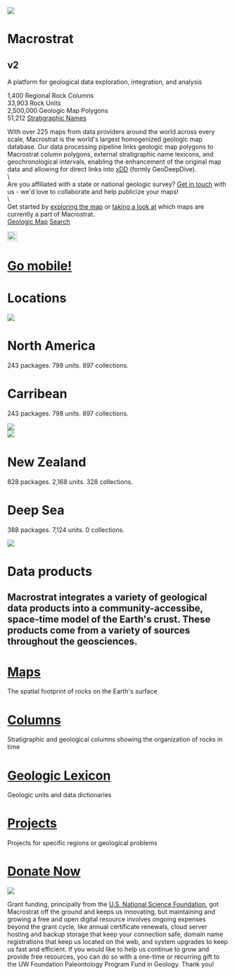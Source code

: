 
<div id="total">

[//]: # "Nav Bar"
<Navbar></Navbar>

[//]: # "Start Page"
<div class="card start-card">
<div class="start">
    <Image className="back-img cover-image" src="cover_large.jpg"></Image>
    <div class="text">
      <span class="header">
        <h1 id="main-title" class="big">Macrostrat<h2 class="version">v2</h2></h1>
      </span>
      <p class="big-text">A platform for geological data exploration, integration, and analysis</p>
      <div class="stats">
        <div class="stat">
          <span class="top-stat" id="n_columns">1,400</span>
          <span class="top-stat-label">Regional Rock Columns</span>
        </div>
        <div class="stat">
          <span class="top-stat" id="n_units">33,903</span>
          <span class="top-stat-label">Rock Units</span>
        </div>
        <div class="stat">
          <span class="top-stat" id="n_polys">2,500,000</span>
          <span class="top-stat-label">Geologic Map Polygons</span>
        </div>
        <div class="stat">
          <span class="top-stat" id="n_names">51,212</span>
          <span class="top-stat-label"><a href="Macrostrat_strat_names.html" target="_blank">Stratigraphic Names</a></span>
        </div>
      </div>
    </div>
</div>
</div>

[//]: # "Map Interface"
<div class="card map-card">
  <p>
    <div class="temp">With over 225 maps from data providers around the world across every scale, Macrostrat is the world's largest homogenized geologic map database. Our data processing pipeline links geologic map polygons to Macrostrat column polygons, external stratigraphic name lexicons, and geochronological intervals, enabling the enhancement of the original map data and allowing for direct links into <a href="https://xdd.wisc.edu" target="_blank">xDD</a> (formly GeoDeepDive).</div>
    \
    <div class="temp">Are you affiliated with a state or national geologic survey? <a href="mailto:contact@macrostrat.org?Subject=Geologic%20Map%20Collaboration">Get in touch</a> with us - we'd love to collaborate and help publicize your maps!</div>
    \
    <div class="temp"> Get started by <a href="/map">exploring the map</a> or <a href="/map/sources">taking a look at</a> which maps are currently a part of Macrostrat.</div>
    <div class="buttons1">
      <a type="button" class="btn" href="/map/#3/40.78/-94.13">Geologic Map</a>
      <a type="button" class="btn" href="/sift/#/">Search</a>
    </div>
  </p>
</div>

[//]: # "Mobile"
<div class="card mobile-card">
  <Image src="rockd.jpg" width="22px" className="rockd-png"></Image>
  <h1><a href="https://rockd.org" target="_blank">Go mobile!</a></h1>
</div>

[//]: # "Locations"
<div class="section">
  <h1>Locations</h1>
</div>
<div class="card location-card">
  <div class="location">
    <Image className="card-image top" src="north_america_med.jpg"></Image>
    <div class="location-text">
      <h1>North America</h1>
      <p>243 packages. 798 units. 897 collections.</p>
    </div>
  </div>
  <div class="location">
    <div class="location-text">
      <h1>Carribean</h1>
      <p>243 packages. 798 units. 897 collections.</p>
    </div>
    <Image className="card-image" src="caribbean_new_medium.jpg"></Image>
  </div>
  <div class="location">
    <Image className="card-image" src="new_zealand_new_medium.jpg"></Image>
    <div class="location-text">
      <h1>New Zealand</h1>
      <p>828 packages. 2,168 units. 328 collections.</p>
    </div>
  </div>
  <div class="location">
    <div class="location-text">
      <h1>Deep Sea</h1>
      <p>388 packages. 7,124 units. 0 collections.</p>
    </div>
    <Image className="card-image bottom" src="deep_sea_new_medium.jpg"></Image>
  </div>
</div>

[//]: # "Data Products"
<div class="section">
  <h1>Data products</h1>
  <h2>Macrostrat integrates a variety of geological data products into a community-accessibe, space-time model of the Earth's crust. These products come from a variety of sources throughout the geosciences.</h2>
</div>

<div class="card-set">

[//]: # "Maps"
<div class="basic-card left-card">
  <div class="link-title">
    <a href="/maps"><h1>Maps</h1></a>
  </div>
  <p>
    The spatial footprint of rocks on the Earth's surface
  </p>
</div>

[//]: # "Columns"
<div class="basic-card right-card">
  <div class="link-title">
    <a href="/columns"><h1>Columns</h1></a>
  </div>
  <p>
    Stratigraphic and geological columns showing the organization of rocks in time
  </p>
</div>

[//]: # "Geologic Lexicon"
<div class="basic-card left-card">
  <div class="link-title">
    <a href="/lex"><h1>Geologic Lexicon</h1></a>
  </div>
  <p>
    Geologic units and data dictionaries
  </p>
</div>

[//]: # "Projects"
<div class="basic-card right-card">
  <div class="link-title">
    <a href="/projects"><h1>Projects</h1></a>
  </div>
  <p>
    Projects for specific regions or geological problems
  </p>
</div>

</div>


[//]: # "Donate"
<div class="section">
  <a href="https://secure.supportuw.org/give/?id=E0A03FA3-B2A0-431C-83EE-A121A04EEB5D" target="_blank"><h1>Donate Now</h1></a>
</div>
<div class="card donate-card">
  <Image className="back-img donate-img" src="donate_medium.jpg"></Image>
  <p class="donate-text">
    Grant funding, principally from the <a href="http://www.nsf.gov" target="_blank">U.S. National Science Foundation</a>, got Macrostrat off the ground and keeps us innovating, but maintaining and growing a free and open digital resource involves ongoing expenses beyond the grant cycle, like annual certificate renewals, cloud server hosting and backup storage that keep your connection safe, domain name registrations that keep us located on the web, and system upgrades to keep us fast and efficient. If you would like to help us continue to grow and provide free resources, you can do so with a one-time or recurring gift to the UW Foundation Paleontology Program Fund in Geology. Thank you!
  </p>
</div>

[//]: # "Footer"
<Footer></Footer>

</div>